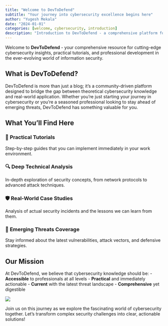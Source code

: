 ```yaml
---
title: "Welcome to DevToDefend"
subtitle: "Your journey into cybersecurity excellence begins here"
author: "Yugesh Mekala"
date: "2024-01-01"
categories: [welcome, cybersecurity, introduction]
description: "Introduction to DevToDefend - a comprehensive platform for cybersecurity professionals and enthusiasts"
---
```


Welcome to **DevToDefend** - your comprehensive resource for cutting-edge cybersecurity insights, practical tutorials, and professional development in the ever-evolving world of information security.

## What is DevToDefend?

DevToDefend is more than just a blog; it's a community-driven platform designed to bridge the gap between theoretical cybersecurity knowledge and real-world application. Whether you're just starting your journey in cybersecurity or you're a seasoned professional looking to stay ahead of emerging threats, DevToDefend has something valuable for you.

## What You'll Find Here

### 🎯 **Practical Tutorials**
Step-by-step guides that you can implement immediately in your work environment.

### 🔍 **Deep Technical Analysis**
In-depth exploration of security concepts, from network protocols to advanced attack techniques.

### 🛡️ **Real-World Case Studies**
Analysis of actual security incidents and the lessons we can learn from them.

### 🚀 **Emerging Threats Coverage**
Stay informed about the latest vulnerabilities, attack vectors, and defensive strategies.

## Our Mission

At DevToDefend, we believe that cybersecurity knowledge should be:
- **Accessible** to professionals at all levels
- **Practical** and immediately actionable
- **Current** with the latest threat landscape
- **Comprehensive** yet digestible

![](thumbnail.jpg)

Join us on this journey as we explore the fascinating world of cybersecurity together. Let's transform complex security challenges into clear, actionable solutions!
